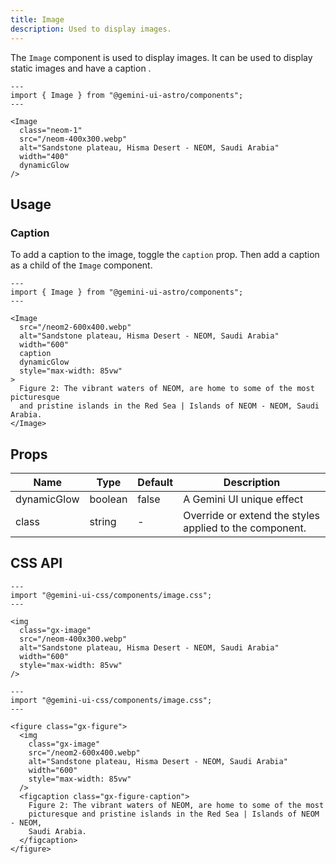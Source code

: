 ```yaml
---
title: Image
description: Used to display images.
---
```



<Styles />

The `Image` component is used to display images. It can be used to display static images and have a caption .

```astro live
---
import { Image } from "@gemini-ui-astro/components";
---

<Image
  class="neom-1"
  src="/neom-400x300.webp"
  alt="Sandstone plateau, Hisma Desert - NEOM, Saudi Arabia"
  width="400"
  dynamicGlow
/>
```

## Usage

### Caption

To add a caption to the image, toggle the `caption` prop. Then add a caption as a child of the `Image` component.

```astro live
---
import { Image } from "@gemini-ui-astro/components";
---

<Image
  src="/neom2-600x400.webp"
  alt="Sandstone plateau, Hisma Desert - NEOM, Saudi Arabia"
  width="600"
  caption
  dynamicGlow
  style="max-width: 85vw"
>
  Figure 2: The vibrant waters of NEOM, are home to some of the most picturesque
  and pristine islands in the Red Sea | Islands of NEOM - NEOM, Saudi Arabia.
</Image>
```

## Props

<table>
  <thead>
    <tr>
      <th>Name</th>
      <th>Type</th>
      <th>Default</th>
      <th>Description</th>
    </tr>
  </thead>
  <tbody>
    <tr>
      <td>dynamicGlow</td>
      <td>boolean</td>
      <td>false</td>
      <td>A Gemini UI unique effect</td>
    </tr>
    <tr>
      <td>class</td>
      <td>string</td>
      <td>-</td>
      <td>Override or extend the styles applied to the component.</td>
    </tr>
  </tbody>
</table>

## CSS API

```astro live
---
import "@gemini-ui-css/components/image.css";
---

<img
  class="gx-image"
  src="/neom-400x300.webp"
  alt="Sandstone plateau, Hisma Desert - NEOM, Saudi Arabia"
  width="600"
  style="max-width: 85vw"
/>
```

```astro live
---
import "@gemini-ui-css/components/image.css";
---

<figure class="gx-figure">
  <img
    class="gx-image"
    src="/neom2-600x400.webp"
    alt="Sandstone plateau, Hisma Desert - NEOM, Saudi Arabia"
    width="600"
    style="max-width: 85vw"
  />
  <figcaption class="gx-figure-caption">
    Figure 2: The vibrant waters of NEOM, are home to some of the most
    picturesque and pristine islands in the Red Sea | Islands of NEOM - NEOM,
    Saudi Arabia.
  </figcaption>
</figure>
```
